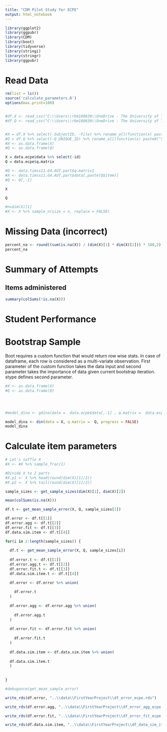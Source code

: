 ```yaml
---
title: "CDM Pilot Study for ECPE"
output: html_notebook
---
```



```r
library(ggplot2)
library(ggpubr)
library(CDM)
library(boot)
library(tidyverse)
library(stringi)
library(stringr)
library(ggpubr)


```

# Read Data
```r
rm(list = ls())
source('calculate_parameters.R')
options(max.print=100)


#df.X <- read_csv("C:\\Users\\rkm160630\\OneDrive - The University of Texas at Dallas\\Ritesh Folder\\POCs\\data\\FirstYearProject\\X.csv") %>% mutate_all(as.integer)
#df.Q <- read_csv("C:\\Users\\rkm160630\\OneDrive - The University of Texas at Dallas\\Ritesh Folder\\POCs\\data\\FirstYearProject\\Q.csv") %>% mutate_all(as.integer)


#X = df.X %>% select(-SubjectID, -File) %>% rename_all(function(x) paste0("Q",x))
#Q = df.Q %>% select(-Q_UNIQUE_ID) %>% rename_all(function(x) paste0("S",x))
#X <- as.data.frame(X) 
#Q <- as.data.frame(Q) 

X = data.ecpe$data %>% select(-id)
Q = data.ecpe$q.matrix

#Q <- data.timss11.G4.AUT.part$q.matrix1
#X <- data.timss11.G4.AUT.part$data[,paste(Q$item)]
#Q <- Q[,-1]


```

```r
X 
```

```r
Q
```


```r
#n=dim(X)[1]
#X <- X %>% sample_n(size = n, replace = FALSE)
```

# Missing Data (incorrect)
```r
percent_na <- round((sum(is.na(X)) / (dim(X)[1] * dim(X)[2])) * 100,2)
percent_na
```

# Summary of Attempts

## Items administered 
```r

summary(colSums(!is.na(X)))

```


# Student Performance


# Bootstrap Sample 

Boot requires a custom function that would return row wise stats. In case of dataframe, each row is considered as a multi-variate observation. First parameter of the custom function takes the data input and second parameter takes the importance of data given current bootstrap iteration. stype defines second parameter.



```r



#X <- as.data.frame(X) 
#Q <- as.data.frame(Q) 




#model_dina <- gdina(data =  data.ecpe$data[,-1] , q.matrix =  data.ecpe$q.matrix, maxit = 10, rule = "GDINA2")

model_dina <- din(data = X, q.matrix =  Q, progress = FALSE)
model_dina
```



# Calculate item parameters

```r
# Let's suffle X
#X <- #X %>% sample_frac(1)

#Divide X to 2 parts
#X.p1 <- X %>% head(round(dim(X)[1]/2))
#X.p2 <- X %>% tail(round(dim(X)[1]/2))


```



```r

sample_sizes <- get_sample_sizes(dim(X)[1], dim(X)[2])

mean(colSums(is.na(X)))

df.t <- get_mean_sample_error(X, Q, sample_sizes[1])

df.error <- df.t[[1]]
df.error.agg <- df.t[[2]]
df.error.fit <- df.t[[3]]
df.data.sim.item <- df.t[[4]]
```


```r

for(i in 2:length(sample_sizes)) {
  
  df.t <- get_mean_sample_error(X, Q, sample_sizes[i])
  
  df.error.t <- df.t[[1]]
  df.error.agg.t <- df.t[[2]]
  df.error.fit.t <- df.t[[3]]
  df.data.sim.item.t <- df.t[[4]]

  df.error <- df.error %>% union(
    
    df.error.t
  )
  
  df.error.agg <- df.error.agg %>% union(
    
    df.error.agg.t
  )
  
  df.error.fit <- df.error.fit %>% union(
    
    df.error.fit.t
  )
  
  df.data.sim.item <- df.data.sim.item %>% union(
  
  df.data.sim.item.t
  )
  
  
}

#debugonce(get_mean_sample_error)

```



```r
write_rds(df.error, "..\\data\\FirstYearProject\\df_error_ecpe.rds")

write_rds(df.error.agg, "..\\data\\FirstYearProject\\df_error_agg_ecpe.rds")

write_rds(df.error.fit, "..\\data\\FirstYearProject\\df_error_fit_ecpe.rds")

write_rds(df.data.sim.item, "..\\data\\FirstYearProject\\df_data_sim_item_ecpe.rds")

```
